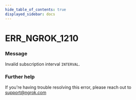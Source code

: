 ```yaml
---
hide_table_of_contents: true
displayed_sidebar: docs
---
```



# ERR_NGROK_1210

### Message

Invalid subscription interval `INTERVAL`.

### Further help

If you're having trouble resolving this error, please reach out to [support@ngrok.com](mailto:support@ngrok.com?subject=Help%20with%20ERR_NGROK_1210)

<ErrorDetails error="err_ngrok_1210" />
